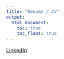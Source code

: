 ```yaml
---
title: "Resume / CV"
output: 
  html_document:
    toc: true
    toc_float: true
---
```


[LinkedIn](https://www.linkedin.com/in/sushupta-vijapur-25b944148/) 



